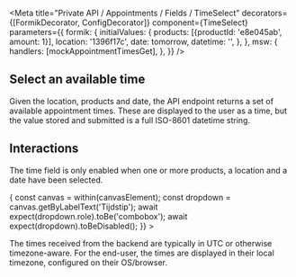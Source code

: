 



<Meta
  title="Private API / Appointments / Fields / TimeSelect"
  decorators={[FormikDecorator, ConfigDecorator]}
  component={TimeSelect}
  parameters={{
    formik: {
      initialValues: {
        products: [{productId: 'e8e045ab', amount: 1}],
        location: '1396f17c',
        date: tomorrow,
        datetime: '',
      },
    },
    msw: {
      handlers: [mockAppointmentTimesGet],
    },
  }}
/>

## Select an available time

Given the location, products and date, the API endpoint returns a set of available appointment
times. These are displayed to the user as a time, but the value stored and submitted is a full
ISO-8601 datetime string.

<Canvas>
  <Story name="Default" height="280px">
    <TimeSelect />
  </Story>
</Canvas>

## Interactions

The time field is only enabled when one or more products, a location and a date have been selected.

<Canvas>
  <Story
    name="No date selected -> disabled"
    parameters={{
      formik: {
        initialValues: {
          products: [{productId: 'e8e045ab', amount: 1}],
          location: '1396f17c',
          date: '',
          datetime: '',
        },
      },
    }}
    play={async ({canvasElement}) => {
      const canvas = within(canvasElement);
      const dropdown = canvas.getByLabelText('Tijdstip');
      await expect(dropdown.role).toBe('combobox');
      await expect(dropdown).toBeDisabled();
    }}
  >
    <TimeSelect />
  </Story>
</Canvas>

The times received from the backend are typically in UTC or otherwise timezone-aware. For the
end-user, the times are displayed in their local timezone, configured on their OS/browser.

<Canvas>
  <Story
    name="Times are localized"
    height="280px"
    parameters={{
      chromatic: {disableSnapshot: true},
    }}
  >
    <TimeSelect />
  </Story>
</Canvas>
